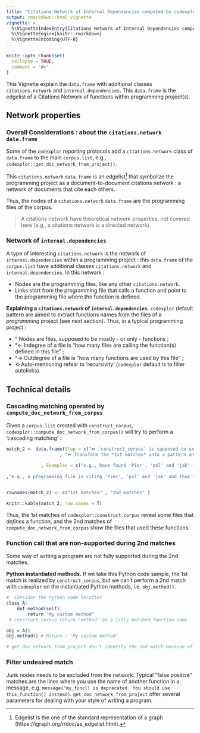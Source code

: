 ```yaml
---
title: "Citations Network of Internal Dependencies computed by codexplor"
output: rmarkdown::html_vignette
vignette: >
  %\VignetteIndexEntry{Citations Network of Internal Dependencies computed by codexplor}
  %\VignetteEngine{knitr::rmarkdown}
  %\VignetteEncoding{UTF-8}
---
```


```r
knitr::opts_chunk$set(
  collapse = TRUE,
  comment = "#>"
)
```

This Vignette explain the `data.frame` with additional classes `citations.network` and `internal.dependencies`. This `data.frame` is the edgelist of a Citations Network of functions within programming project(s).  

## Network properties

### Overall Considerations : about the `citations.network` `data.frame` 
Some of the `codexplor` reporting protocols add a `citations.network` class of `data.frame` to the main `corpus.list`, e.g., `codexplor::get_doc_network_from_project()`. 

This `citations.network` `data.frame` is an edgelist^[Edgelist is the one of the standard representation of a graph (https://igraph.org/r/doc/as_edgelist.html).] that symbolize the programming project as a document-to-document citations network : a network of documents that cite each others. 

Thus, the nodes of a `citations.network` `data.frame` are the programming files of the corpus. 

> A citations network have theoretical network properties, not covered here (e.g., a citations network is a directed network). 

### Network of `internal.dependencies`
A type of interesting `citations.network` is the network of `internal.dependencies` within a programming project : this `data.frame` of the `corpus.list` have additional classes `citations.network` and `internal.dependencies`. In this network :

- Nodes are the programming files, like any other `citations.network`. 
- Links start from the programming file that calls a function and point to the programming file where the function is defined.

**Explaining a `citations.network` of `internal.dependencies`.** `codexplor` default pattern are aimed to extract functions names from the files of a *programming* project (see next section). Thus, in a typical programming project :

- ° Nodes are files, supposed to be mostly - or only - functions ;
- °← Indegree of a file is "how many files are calling the function(s) defined in this file" ;
- °→ Outdegree of a file is "how many functions are used by this file" ; 
- ⟲ Auto-mentioning refear to 'recursivity' (`codexplor` default is to filter autolinks).

## Technical details

### Cascading matching operated by `compute_doc_network_from_corpus`
Given a `corpus.list` created with `construct_corpus`, `codexplor::compute_doc_network_from_corpus()` will try to perform a 'cascading matching' :

```r

match_2 <- data.frame(Step = c("⏩ `construct_corpus` is supposed to extract *functions names as a 1st matches*, from the files where these functions are defined)"
                    , "⏩ Transform the *1st matches* into a pattern and search for these patterns in the initial content, in order to compute a Citations Network with these 2nd matches")
             
             , Examples = c("e.g., have found 'Pier', 'pol' and 'jak' function names in 3 separate files" 
                          
,"e.g., a programming file is citing 'Pier', 'pol' and 'jak' and thus this file is linked to the files where we previously found these matches"))


rownames(match_2) <- c("1st matches" , "2nd matches" )

knitr::kable(match_2, row.names = T)


```

Thus, the 1st matches of `codexplor::construct_corpus` reveal some files that *defines* a function, and the 2nd matches of `compute_doc_network_from_corpus` show the files that used these functions.

### Function call that are non-supported during 2nd matches
Some way of writing a program are not fully supported during the 2nd matches.

**Python instantiated methods.** If we take this Python code sample, the 1st match is realized by `construct_corpus`, but we can't perform a 2nd match with `codexplor` on the instantiated Python methods, i.e. `obj.method()`.

```r
#  Consider the Python code herafter 
class A:
    def method(self):
        return "My custom method"
 # construct_corpus return 'method' as a 1stly matched function name

obj = A()
obj.method() # Return : 'My custom method'

# get_doc_network_from_project don't identify the 2nd match because of the prefix ("obj.")
```


### Filter undesired match
Junk nodes needs to be excluded from the network. Typical "false positive" matches are the lines where you use the name of another function in a message, e.g. `message("my_func() is deprecated. You should use this_function() instead)`. `get_doc_network_from_project` offer several parameters for dealing with your style of writing a program.


